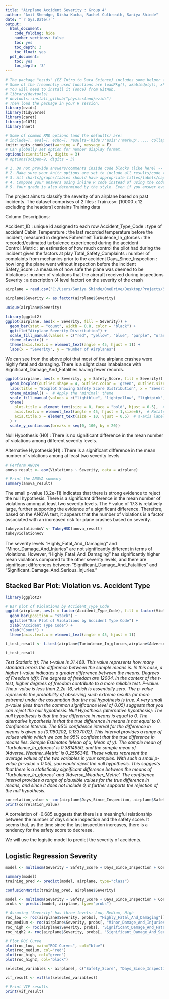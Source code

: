 ---
title: "Airplane Accident Severity : Group 4"
author: "Amit Shendge, Disha Kacha, Rachel Culbreath, Saniya Shinde"
date: "`r Sys.Date()`"
output:
  html_document:
    code_folding: hide
    number_sections: false
    toc: yes
    toc_depth: 3
    toc_float: yes
  pdf_document:
    toc: yes
    toc_depth: '3'
---

```{r init, include=F}
# The package "ezids" (EZ Intro to Data Science) includes some helper functions we developed for the course. 
# Some of the frequently used functions are loadPkg(), xkabledply(), xkablesummary(), uzscale(), etc.
# You will need to install it (once) from GitHub.
# library(devtools)
# devtools::install_github("physicsland/ezids")
# Then load the package in your R session.
library(ezids)
library(tidyverse)
library(caret)
library(e1071)
library(nnet)
```


```{r setup, include=FALSE}
# Some of common RMD options (and the defaults) are: 
# include=T, eval=T, echo=T, results='hide'/'asis'/'markup',..., collapse=F, warning=T, message=T, error=T, cache=T, fig.width=6, fig.height=4, fig.dim=c(6,4) #inches, fig.align='left'/'center','right', 
knitr::opts_chunk$set(warning = F, message = F)
# Can globally set option for number display format.
options(scientific=T, digits = 3) 
# options(scipen=9, digits = 3) 
```

```{r}
# 1. Do not provide answers/comments inside code blocks (like here) -- those are notes between coders/self and will be ignored for grading. 
# 2. Make sure your knitr options are set to include all results/code to be graded in the final document.
# 3. All charts/graphs/tables should have appropriate titles/labels/captions. 
# 4. Compose your answers using inline R code instead of using the code-block output as much as you can. 
# 5. Your grade is also determined by the style. Even if you answer everything correctly, but the .html does not look appealing, you will not get full credit. Pay attention to the details that we mentioned in class/homework and in previous sample .Rmd files. For example, how to use #, ##, ###, ..., bold face, italics, inline codes, tables, ..., {results = "asis"}, use of colors in plots/ggplots, and so forth.
```

The project aims to classify the severity of an airplane based on past incidents. The dataset comprises of 2 files : 
Train.csv: [10000 x 12 excluding the headers] contains Training data

Column Descriptions:

Accident_ID : unique id assigned to each row
Accident_Type_Code : type of accident 
Cabin_Temperature : the last recorded temperature before the incident, measured in degrees Fahrenheit
Turbulence_In_gforces : the recorded/estimated turbulence experienced during the accident 
Control_Metric : an estimation of how much control the pilot had during the incident given the factors at play 
Total_Safety_Complaints :  number of complaints from mechanics prior to the accident 
Days_Since_Inspection : how long the plane went without inspection before the incident
Safety_Score : a measure of how safe the plane was deemed to be 
Violations : number of violations that the aircraft received during inspections 
Severity : a description (4 level factor) on the severity of the crash 

```{r reading_csv, include = TRUE}
airplane = read.csv("C:/Users/Saniya Shinde/OneDrive/Desktop/Projects/Semester I/Data Science/Project 2/Airplane Accidents Severity.csv")
```

```{r factoring_variables, include  = TRUE}
airplane$Severity <- as.factor(airplane$Severity)
```

```{r unique_severity, include = TRUE}
unique(airplane$Severity)
```

```{r severity_barchart, include = TRUE}
library(ggplot2)
ggplot(airplane, aes(x = Severity, fill = Severity)) + 
  geom_bar(stat = "count", width = 0.8, color = "black") +
  ggtitle("Airplane Severity Distribution") +
  scale_fill_manual(values = c("red", "yellow", "blue", "purple", "orange")) +  # Specify colors
  theme_classic() +
  theme(axis.text.x = element_text(angle = 45, hjust = 1)) +
  labs(x = "Severity", y = "Number of Airplanes")
```

We can see from the above plot that most of the airplane crashes were highly fatal and damaging. There is a slight class imabalance with Significant_Damage_And_Fatalities having fewer records.



```{r safety_score_severity_boxplot, include  = TRUE}
ggplot(airplane, aes(x = Severity, y = Safety_Score, fill = Severity)) +
  geom_boxplot(outlier.shape = 4, outlier.color = 'green', outlier.size = 3) +
  labs(title = "Boxplot Showing Safety Score Distribution", x = "Severity", y = "Safety Score") +
  theme_minimal() +  # Apply the 'minimal' theme
  scale_fill_manual(values = c("lightblue", "lightyellow", "lightpink", "grey"), name = "Severity") +  # Set boxplot colors
  theme(
    plot.title = element_text(size = 8, face = "bold", hjust = 0.5),  # Title customization
    axis.text.x = element_text(angle = 45, hjust = 1,size=6),  # Rotate x-axis labels by 45 degrees
    axis.title.x = element_text(size = 10, vjust = 0.5)  # X-axis label customization
  ) +
  scale_y_continuous(breaks = seq(0, 100, by = 20))
```


Null Hypothesis (H0) : There is no significant difference in the mean number of violations among different severity levels.

Alternative Hypothesis(H1) : There is a significant difference in the mean number of violations among at least two severity levels

```{r ANOVA, include = TRUE}
# Perform ANOVA
anova_result <- aov(Violations ~ Severity, data = airplane)

# Print the ANOVA summary
summary(anova_result)
```

The small p-value (3.2e-11) indicates that there is strong evidence to reject the null hypothesis.
There is a significant difference in the mean number of violations among at least two severity levels.
The F value of 17.3 is relatively large, further supporting the evidence of a significant difference. Therefore, based on the ANOVA test, it appears that the number of violations is a factor associated with an increased risk for plane crashes based on severity.

```{r post_hoc_tukey_hsd, include  = TRUE}
tukeyviolationAoV <- TukeyHSD(anova_result)
tukeyviolationAoV
```  
The severity levels "Highly_Fatal_And_Damaging" and "Minor_Damage_And_Injuries" are not significantly different in terms of violations. However, "Highly_Fatal_And_Damaging" has significantly higher mean violations compared to the other severity levels, and there are significant differences between "Significant_Damage_And_Fatalities" and "Significant_Damage_And_Serious_Injuries."

## Stacked Bar Plot: Violation vs. Accident Type

```{r stacked_bar_plot_violation_accident_type}
library(ggplot2)

# Bar plot of Violations by Accident_Type_Code
ggplot(airplane, aes(x = factor(Accident_Type_Code), fill = factor(Violations))) +
  geom_bar(position = "stack") +
  ggtitle("Bar Plot of Violations by Accident Type Code") +
  xlab("Accident Type Code") +
  ylab("Count") +
  theme(axis.text.x = element_text(angle = 45, hjust = 1))

```
```{r T Test}
t_test_result <- t.test(airplane$Turbulence_In_gforces,airplane$Adverse_Weather_Metric)

t_test_result
```
*Test Statistic (t): The t-value is 31.468. This value represents how many standard errors the difference between the sample means is. In this case, a higher t-value indicates a greater difference between the means.*
*Degrees of Freedom (df): The degrees of freedom are 12004. In the context of the t-test, higher degrees of freedom contribute to a more reliable test.*
*P-value: The p-value is less than 2.2e-16, which is essentially zero. The p-value represents the probability of observing such extreme results (or more extreme) under the assumption that the null hypothesis is true. A very small p-value (less than the common significance level of 0.05) suggests that you can reject the null hypothesis.*
*Null Hypothesis (alternative hypothesis): The null hypothesis is that the true difference in means is equal to 0. The alternative hypothesis is that the true difference in means is not equal to 0.*
*Confidence Interval: The 95% confidence interval for the difference in means is given as (0.1180202, 0.1337002). This interval provides a range of values within which we can be 95% confident that the true difference in means lies.*
*Sample Estimates (Mean of x, Mean of y): The sample mean of 'Turbulence_In_gforces' is 0.3814950, and the sample mean of 'Adverse_Weather_Metric' is 0.2556348. These values represent the average values of the two variables in your samples.*
*With such a small p-value (p-value < 0.05), you would reject the null hypothesis. This suggests that there is a statistically significant difference between the means of 'Turbulence_In_gforces' and 'Adverse_Weather_Metric'. The confidence interval provides a range of plausible values for the true difference in means, and since it does not include 0, it further supports the rejection of the null hypothesis.*
```{r correlation_plot, include  = TRUE}
correlation_value <- cor(airplane$Days_Since_Inspection, airplane$Safety_Score)
print(correlation_value)
```

A correlation of -0.685 suggests that there is a meaningful relationship between the number of days since inspection and the safety score. It seems that, as the time since the last inspection increases, there is a tendency for the safety score to decrease.

We will use the logistic model to predict the severity of accidents.

## Logistic Regression Severity 

```{r logistic_regression, include = TRUE}
model <- multinom(Severity ~ Safety_Score + Days_Since_Inspection + Control_Metric + Accident_Type_Code  +Adverse_Weather_Metric , data = airplane)

summary(model)
training_pred <- predict(model, airplane, type="class")

confusionMatrix(training_pred, airplane$Severity)
```

```{r roc_curve, include = TRUE}

model <- multinom(Severity ~ Safety_Score + Days_Since_Inspection + Control_Metric + Accident_Type_Code + Adverse_Weather_Metric , data = airplane)
probs <- predict(model, airplane, type="probs")

# Assuming 'Severity' has three levels: Low, Medium, High
roc_low <- roc(airplane$Severity, probs[, "Highly_Fatal_And_Damaging"])
roc_medium <- roc(airplane$Severity, probs[, "Minor_Damage_And_Injuries"])
roc_high <- roc(airplane$Severity, probs[, "Significant_Damage_And_Fatalities"])
roc_high2 <- roc(airplane$Severity, probs[, "Significant_Damage_And_Serious_Injuries"])

# Plot ROC Curve
plot(roc_low, main="ROC Curves", col="blue")
plot(roc_medium, col="red")
plot(roc_high, col="green")
plot(roc_high2, col="black")
```
```{r vif, include=TRUE}
selected_variables <- airplane[, c("Safety_Score", "Days_Since_Inspection", "Control_Metric", "Accident_Type_Code", "Adverse_Weather_Metric")]

vif_result <- vif(lm(selected_variables))

# Print VIF results
print(vif_result)
```
